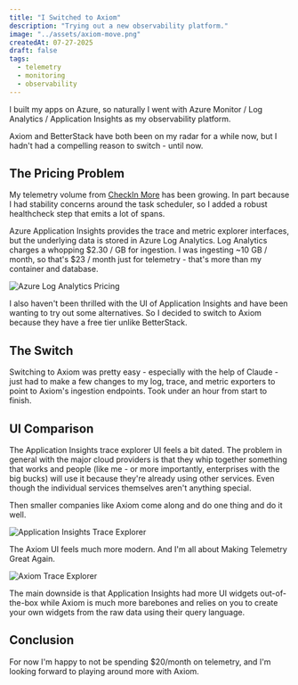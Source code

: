 ```yaml
---
title: "I Switched to Axiom"
description: "Trying out a new observability platform."
image: "../assets/axiom-move.png"
createdAt: 07-27-2025
draft: false
tags:
  - telemetry
  - monitoring
  - observability
---
```


I built my apps on Azure, so naturally I went with Azure Monitor / Log Analytics / Application Insights as my observability platform.

Axiom and BetterStack have both been on my radar for a while now, but I hadn't had a compelling reason to switch - until now.

## The Pricing Problem

My telemetry volume from [CheckIn More](../projects/checkin-more) has been growing. In part because I had stability concerns around the task scheduler, so I added a robust healthcheck step that emits a lot of spans.

Azure Application Insights provides the trace and metric explorer interfaces, but the underlying data is stored in Azure Log Analytics. Log Analytics charges a whopping $2.30 / GB for ingestion. I was ingesting ~10 GB / month, so that's $23 / month just for telemetry - that's more than my container and database.

![Azure Log Analytics Pricing](../assets/log-analytics-pricing.png)

I also haven't been thrilled with the UI of Application Insights and have been wanting to try out some alternatives. So I decided to switch to Axiom because they have a free tier unlike BetterStack.

## The Switch

Switching to Axiom was pretty easy - especially with the help of Claude - just had to make a few changes to my log, trace, and metric exporters to point to Axiom's ingestion endpoints. Took under an hour from start to finish.

## UI Comparison

The Application Insights trace explorer UI feels a bit dated. The problem in general with the major cloud providers is that they whip together something that works and people (like me - or more importantly, enterprises with the big bucks) will use it because they're already using other services. Even though the individual services themselves aren't anything special.

Then smaller companies like Axiom come along and do one thing and do it well.

![Application Insights Trace Explorer](../assets/application-insights-trace-explorer.png)

The Axiom UI feels much more modern. And I'm all about Making Telemetry Great Again.

![Axiom Trace Explorer](../assets/axiom-trace-explorer.png)

The main downside is that Application Insights had more UI widgets out-of-the-box while Axiom is much more barebones and relies on you to create your own widgets from the raw data using their query language.

## Conclusion

For now I'm happy to not be spending $20/month on telemetry, and I'm looking forward to playing around more with Axiom.
